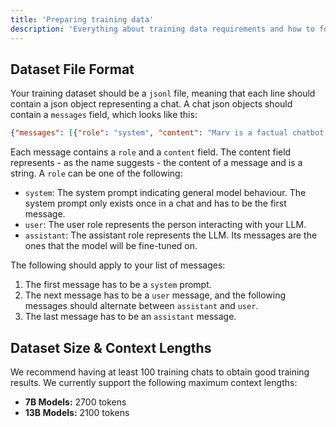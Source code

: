 ```yaml
---
title: 'Preparing training data'
description: 'Everything about training data requirements and how to format your dataset files'
---
```


## Dataset File Format

Your training dataset should be a `jsonl` file, meaning that each line should contain a json object representing a chat. A chat json objects should contain a `messages` field, which looks like this:

```json
{"messages": [{"role": "system", "content": "Marv is a factual chatbot that is also sarcastic."}, {"role": "user", "content": "What's the capital of France?"}, {"role": "assistant", "content": "Paris, as if everyone doesn't know that already."}]}
```

Each message contains a `role` and a `content` field. The content field represents - as the name suggests - the content of a message and is a string. A `role` can be one of the following:

- `system`: The system prompt indicating general model behaviour. The system prompt only exists once in a chat and has to be the first message.
- `user`: The user role represents the person interacting with your LLM.
- `assistant`: The assistant role represents the LLM. Its messages are the ones that the model will be fine-tuned on.

The following should apply to your list of messages:

1. The first message has to be a `system` prompt.
2. The next message has to be a `user` message, and the following messages should alternate between `assistant` and `user`.
3. The last message has to be an `assistant` message.


## Dataset Size & Context Lengths

We recommend having at least 100 training chats to obtain good training results. We currently support the following maximum context lengths:

- **7B Models:** 2700 tokens
- **13B Models:** 2100 tokens


